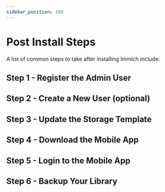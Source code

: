 ```yaml
---
sidebar_position: 100
---
```



# Post Install Steps

A list of common steps to take after installing Immich include:

## Step 1 - Register the Admin User

<RegisterAdminUser />

## Step 2 - Create a New User (optional)

<UserCreate />

## Step 3 - Update the Storage Template

<StorageTemplate />

## Step 4 - Download the Mobile App

<MobileAppDownload />

## Step 5 - Login to the Mobile App

<MobileAppLogin />

## Step 6 - Backup Your Library

<MobileAppBackup />
